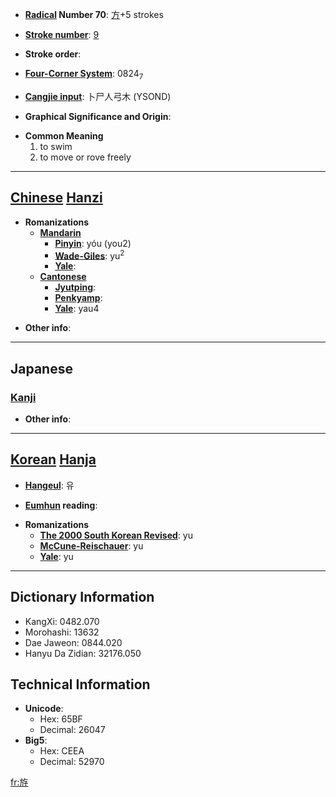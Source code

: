 * '''[[Wiktionary:Chinese radical index| Radical]] Number 70''': [[Wiktionary:Chinese radical index 方|方]]+5 strokes

* '''[[Wiktionary:Chinese total strokes index|Stroke number]]''': [[Wiktionary:Chinese total strokes index 9|9]]

* '''Stroke order''': 

* '''[[Wiktionary:Chinese four corner index|Four-Corner System]]''': 0824<sub>7</sub>

* '''[[Wiktionary:Chinese Cangjie index|Cangjie input]]''': 卜尸人弓木 (YSOND)

* '''Graphical Significance and Origin''': 

* '''Common Meaning'''
*#to swim
*# to move or rove freely


----

== [[Chinese]] [[Hanzi]] ==

* '''Romanizations'''
** '''[[Mandarin]]'''
*** '''[[Pinyin]]''': yóu (you2)
*** '''[[Wade-Giles]]''': yu<sup>2</sup>
*** '''[[Yale]]''': 
** '''[[Cantonese]]'''
*** '''[[Jyutping]]''':
*** '''[[Penkyamp]]''': 
*** '''[[Yale]]''': yau4

* '''Other info''': 

----

==Japanese==
===[[Kanji]]===
{{kanji|on readings=[[よう]] (yō), [[よ]] (yo), [[りゅう]] (ryū), [[る]] (ru)
|kun readings=[[はたあし]] (hataashi)
}}

* '''Other info''':  

----

== [[Korean]] [[Hanja]] ==

* '''[[Hangeul]]''': 유

* '''[[Eumhun]] reading''': 

* '''Romanizations'''
** '''[[The 2000 South Korean Revised Romanization|The 2000 South Korean Revised]]''': yu
** '''[[McCune-Reischauer]]''': yu
** '''[[Yale]]''': yu

----

== Dictionary Information ==

* KangXi: 0482.070
* Morohashi: 13632
* Dae Jaweon: 0844.020
* Hanyu Da Zidian: 32176.050

== Technical Information ==

* '''Unicode''':
** Hex: 65BF
** Decimal: 26047
* '''Big5''':
** Hex: CEEA
** Decimal: 52970

[[fr:斿]]